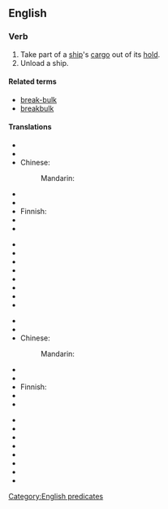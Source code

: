 ==English==

===Verb===
{{infl|en|verb|head=to [[break]] [[bulk]]}}

#Take part of a [[ship]]'s [[cargo]] out of its [[hold]].
#Unload a ship.

====Related terms====
* [[break-bulk]]
* [[breakbulk]]

====Translations====
{{trans-top|to remove part of a ship's cargo}}
* {{trreq|ar}}
* {{trreq|hy}} 
* Chinese:
*: Mandarin: {{t|zh|卸货|sc=Hani}}
* {{trreq|cs}}
* {{trreq|nl}}
* Finnish: {{t|fi|purkaa lasti|alt=purkaa lastia}}
* {{trreq|fr}}
* {{trreq|de}}
{{trans-mid}}
* {{trreq|hi}}
* {{trreq|it}}
* {{trreq|ja}}
* {{trreq|ko}}
* {{trreq|pt}}
* {{trreq|ru}}
* {{trreq|es}}
* {{trreq|vi}}
{{trans-bottom}}

{{trans-top|to unload a ship}}
* {{trreq|ar}}
* {{trreq|hy}} 
* Chinese:
*: Mandarin: {{t|zh|卸货|sc=Hani}}
* {{trreq|cs}}
* {{trreq|nl}}
* Finnish: {{t|fi|purkaa lasti}}
* {{trreq|fr}}
* {{trreq|de}}
{{trans-mid}}
* {{trreq|hi}}
* {{trreq|it}}
* {{trreq|ja}}
* {{trreq|ko}}
* {{trreq|pt}}
* {{trreq|ru}}
* {{trreq|es}}
* {{trreq|vi}}
{{trans-bottom}}

[[Category:English predicates]]